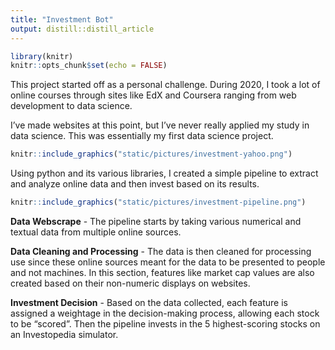 ```yaml
---
title: "Investment Bot"
output: distill::distill_article
---
```


```r
library(knitr)
knitr::opts_chunk$set(echo = FALSE)
```

This project started off as a personal challenge. During 2020, I took a lot of online courses through sites like EdX and Coursera ranging from web development to data science.

I've made websites at this point, but I've never really applied my study in data science. This was essentially my first data science project.

```r
knitr::include_graphics("static/pictures/investment-yahoo.png")
```

Using python and its various libraries, I created a simple pipeline to extract and analyze online data and then invest based on its results.

```r
knitr::include_graphics("static/pictures/investment-pipeline.png")
```

**Data Webscrape** - The pipeline starts by taking various numerical and textual data from multiple online sources.

**Data Cleaning and Processing** - The data is then cleaned for processing use since these online sources meant for the data to be presented to people and not machines. In this section, features like market cap values are also created based on their non-numeric displays on websites.

**Investment Decision** - Based on the data collected, each feature is assigned a weightage in the decision-making process, allowing each stock to be "scored". Then the pipeline invests in the 5 highest-scoring stocks on an Investopedia simulator.



